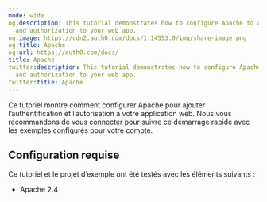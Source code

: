 ```yaml
---
mode: wide
og:description: This tutorial demonstrates how to configure Apache to add authentication
  and authorization to your web app.
og:image: https://cdn2.auth0.com/docs/1.14553.0/img/share-image.png
og:title: Apache
og:url: https://auth0.com/docs/
title: Apache
twitter:description: This tutorial demonstrates how to configure Apache to add authentication
  and authorization to your web app.
twitter:title: Apache
---
```


Ce tutoriel montre comment configurer Apache pour ajouter l’authentification et l’autorisation à votre application web. Nous vous recommandons de vous connecter pour suivre ce démarrage rapide avec les exemples configurés pour votre compte.

## Configuration requise

Ce tutoriel et le projet d’exemple ont été testés avec les éléments suivants :

* Apache 2.4